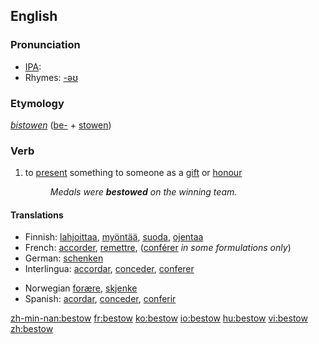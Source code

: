 ==English==

===Pronunciation===
*[[IPA]]: {{IPAchar|bɪˈstoʊ}}
*Rhymes: [[Rhymes:English:-əʊ|-əʊ]]

===Etymology===
''[[bistowen]]'' ([[be-]] + [[stowen]])

===Verb===
{{en-verb}}
#{{transitive}} to [[present]] something to someone as a [[gift]] or [[honour]]
#:''Medals were '''bestowed''' on the winning team.''

====Translations====
{{trans-top|bestow}}
*Finnish: [[lahjoittaa]], [[myöntää]], [[suoda]], [[ojentaa]]
*French: [[accorder]], [[remettre]], ([[conférer]] ''in some formulations only'')
*German: [[schenken]] 
*Interlingua: [[accordar]], [[conceder]], [[conferer]] 
{{trans-mid}}
*Norwegian [[forære]], [[skjenke]]
*Spanish: [[acordar]], [[conceder]], [[conferir]]
{{trans-bottom}}

[[zh-min-nan:bestow]]
[[fr:bestow]]
[[ko:bestow]]
[[io:bestow]]
[[hu:bestow]]
[[vi:bestow]]
[[zh:bestow]]